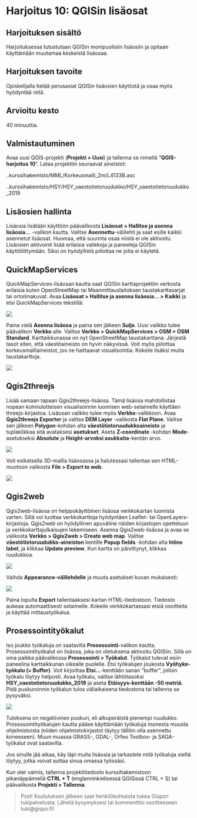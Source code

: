 # Harjoitus 10: QGISin lisäosat

## Harjoituksen sisältö

Harjoituksessa tutustutaan QGISin monipuolisiin lisäosiin ja opitaan käyttämään muutamaa keskeistä lisäosaa. 

## Harjoituksen tavoite

Opiskelijalla tietää perusasiat QGISin lisäosien käytöstä ja osaa myös hyödyntää niitä. 

## Arvioitu kesto

40 minuuttia.


## Valmistautuminen
Avaa uusi QGIS-projekti (**Projekti > Uusi**) ja tallenna se nimellä “**QGIS-harjoitus 10**”. Lataa projektiin seuraavat aineistot:

..kurssihakemisto/MML/Korkeusmalli_2m/L4133B.asc

..kurssihakemisto/HSY/HSY_vaestotietoruudukko/HSY_vaestotietoruudukko_2019

## Lisäosien hallinta
Lisäosia  lisätään käyttöön päävalikosta **Lisäosat > Hallitse ja asenna lisäosia…** -valikon kautta. Valitse **Asennettu**-välilehti ja saat esille kaikki asennetut lisäosat. Huomaa, että suurinta osaa niistä ei ole aktivoitu. Lisäosien aktivointi lisää erilaisia valikkoja ja paneeleja QGISin käyttöliittymään. Siksi on hyödyllistä piilottaa ne joita ei käytetä.

## QuickMapServices
QuickMapServices-lisäosan kautta saat QGISin karttaprojektiin verkosta erilaisia kuten OpenStreetMap tai Maanmittauslaitoksen taustakarttasarjat tai ortoilmakuvat. Avaa **Lisäosat > Hallitse ja asenna lisäosia… > Kaikki** ja etsi QuickMapServices tekstillä:

![](img/harjoitus_10/image1.png)

Paina vielä **Asenna lisäosa** ja paina sen jälkeen **Sulje**. Uusi valikko tulee päävalikon **Verkko** alle. Valitse **Verkko > QuickMapServices > OSM > OSM Standard**. Karttaikkunassa on nyt OpenStreetMap taustakarttana. Järjestä tasot siten, että väestöaineisto on hyvin näkyvissä. Voit myös piilottaa korkeusmalliaineistot, jos ne haittaavat visualisointia. Kokeile lisäksi muita taustakarttoja.

![](img/harjoitus_10/image2.png)

## Qgis2threejs
Lisää samaan tapaan Qgis2threejs-lisäosa. Tämä lisäosa mahdollistaa nopean kolmiulotteisen visualisoinnin luomisen web-selaimelle käyttäen threejs-kirjastoa. Lisäosan valikko tulee myös **Verkko**-valikkoon. Avaa **Qgis2threejs Exporter** ja valitse **DEM Layer** -valikosta **Flat Plane**. Valitse sen jälkeen **Polygon**-kohdan alta **väestötietoruudukkoaineisto** ja tuplaklikkaa sitä avataksesi **asetukset**. Aseta **Z-coordinate** -kohdan **Mode**-asetukseksi **Absolute** ja **Height-arvoksi asukkaita**-kentän arvo.

![](img/harjoitus_10/image3.png)

Voit esikatsella 3D-mallia lisäosassa ja halutessasi tallentaa sen HTML-muotoon valikosta **File > Export to web**.

![](img/harjoitus_10/image4.png)

## Qgis2web
Qgis2web-lisäosa on helppokäyttöinen lisäosa verkkokartan luomista varten. Sillä voi tuottaa verkkokarttoja hyödyntäen Leaflet- tai OpenLayers-kirjastoja. Qgis2web on hyödyllinen apuväline näiden kirjastojen opetteluun ja verkkokarttajulkaisujen tekemiseen. Asenna Qgis2web-lisäosa ja avaa se valikosta **Verkko > Qgis2web > Create web map**. Valitse **väestötietoruudukko-aineiston** kentille **Popup fields** -kohdan alta **Inline label**, ja klikkaa **Update preview**. Kun kartta on päivittynyt, klikkaa ruudukkoa.

![](img/harjoitus_10/image5.png)

Vaihda **Appearance-välilehdelle** ja muuta asetukset kuvan mukaisesti:

![](img/harjoitus_10/image5.png)

Paina lopulta **Export** tallentaaksesi kartan HTML-tiedostoon. Tiedosto aukeaa automaattisesti selaimelle. Kokeile verkkokartassasi etsiä osoitteita ja käyttää mittaustyökalua.

## Prosessointityökalut
Iso joukko työkaluja on saatavilla **Prosessointi**-valikon kautta. Prosessointityökalut on lisäosa, joka on oletuksena aktivoitu QGISiin. Sillä on oma paikka päävalikossa **Prosessointi > Työkalut**. Työkalut tulevat esiin paneelina karttaikkunan oikealle puolelle. Etsi työkalujen joukosta **Vyöhyke-työkalu (= Buffer)**. Voit kirjoittaa **Etsi…**-kenttään sanan “buffer”, jolloin työkalu löytyy helposti. Avaa työkalu, valitse lähtötasoksi **HSY_vaestotietoruudukko_2019** ja aseta **Etäisyys-kenttään -50 metriä**. Pidä puskuroinnin työkalun tulos väliaikaisena tiedostona tai tallenna se pysyväksi.

![](img/harjoitus_10/image7.png)

Tuloksena on negatiivinen puskuri, eli alkuperäistä pienempi ruudukko. Prosessointityökalujen kautta pääse käyttämään työkaluja monesta muusta ohjelmistoista (niiden ohjelmistokirjastot täytyy tällöin olla asennettu koneeseen). Muun muassa GRASS-, GDAL-, Orfeo Toolbox- ja SAGA-työkalut ovat saatavilla.

Jos sinulle jää aikaa, käy läpi muita lisäosia ja tarkastele mitä työkaluja sieltä löytyy, jotka voivat auttaa sinua omassa työssäsi.

Kun olet valmis, tallenna projektitiedosto kurssihakemistoon pikanäppäimellä **CTRL + T** (englanninkielisessä QGISissä CTRL + S) tai päävalikosta **Projekti > Tallenna**.

> Psst! Koulutuksen jälkeen saat henkilökohtaista tukea Gispon tukipalvelusta. Lähetä kysymyksesi tai kommenttisi osoitteeseen tuki@gispo.fi!


